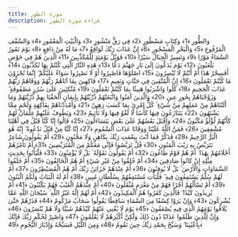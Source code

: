 ```yaml
---
title: سورة الطور
description: قراءة سورة الطور
---
```


وَالطُّورِ ﴿1﴾ وَكِتَابٍ مَسْطُورٍ ﴿2﴾ فِي رَقٍّ مَنْشُورٍ ﴿3﴾ وَالْبَيْتِ الْمَعْمُورِ ﴿4﴾ وَالسَّقْفِ الْمَرْفُوعِ ﴿5﴾ وَالْبَحْرِ الْمَسْجُورِ ﴿6﴾ إِنَّ عَذَابَ رَبِّكَ لَوَاقِعٌ ﴿7﴾ مَا لَهُ مِنْ دَافِعٍ ﴿8﴾ يَوْمَ تَمُورُ السَّمَاءُ مَوْرًا ﴿9﴾ وَتَسِيرُ الْجِبَالُ سَيْرًا ﴿10﴾ فَوَيْلٌ يَوْمَئِذٍ لِلْمُكَذِّبِينَ ﴿11﴾ الَّذِينَ هُمْ فِي خَوْضٍ يَلْعَبُونَ ﴿12﴾ يَوْمَ يُدَعُّونَ إِلَىٰ نَارِ جَهَنَّمَ دَعًّا ﴿13﴾ هَٰذِهِ النَّارُ الَّتِي كُنْتُمْ بِهَا تُكَذِّبُونَ ﴿14﴾ أَفَسِحْرٌ هَٰذَا أَمْ أَنْتُمْ لَا تُبْصِرُونَ ﴿15﴾ اصْلَوْهَا فَاصْبِرُوا أَوْ لَا تَصْبِرُوا سَوَاءٌ عَلَيْكُمْ ۖ إِنَّمَا تُجْزَوْنَ مَا كُنْتُمْ تَعْمَلُونَ ﴿16﴾ إِنَّ الْمُتَّقِينَ فِي جَنَّاتٍ وَنَعِيمٍ ﴿17﴾ فَاكِهِينَ بِمَا آتَاهُمْ رَبُّهُمْ وَوَقَاهُمْ رَبُّهُمْ عَذَابَ الْجَحِيمِ ﴿18﴾ كُلُوا وَاشْرَبُوا هَنِيئًا بِمَا كُنْتُمْ تَعْمَلُونَ ﴿19﴾ مُتَّكِئِينَ عَلَىٰ سُرُرٍ مَصْفُوفَةٍ ۖ وَزَوَّجْنَاهُمْ بِحُورٍ عِينٍ ﴿20﴾ وَالَّذِينَ آمَنُوا وَاتَّبَعَتْهُمْ ذُرِّيَّتُهُمْ بِإِيمَانٍ أَلْحَقْنَا بِهِمْ ذُرِّيَّتَهُمْ وَمَا أَلَتْنَاهُمْ مِنْ عَمَلِهِمْ مِنْ شَيْءٍ ۚ كُلُّ امْرِئٍ بِمَا كَسَبَ رَهِينٌ ﴿21﴾ وَأَمْدَدْنَاهُمْ بِفَاكِهَةٍ وَلَحْمٍ مِمَّا يَشْتَهُونَ ﴿22﴾ يَتَنَازَعُونَ فِيهَا كَأْسًا لَا لَغْوٌ فِيهَا وَلَا تَأْثِيمٌ ﴿23﴾ وَيَطُوفُ عَلَيْهِمْ غِلْمَانٌ لَهُمْ كَأَنَّهُمْ لُؤْلُؤٌ مَكْنُونٌ ﴿24﴾ وَأَقْبَلَ بَعْضُهُمْ عَلَىٰ بَعْضٍ يَتَسَاءَلُونَ ﴿25﴾ قَالُوا إِنَّا كُنَّا قَبْلُ فِي أَهْلِنَا مُشْفِقِينَ ﴿26﴾ فَمَنَّ اللَّهُ عَلَيْنَا وَوَقَانَا عَذَابَ السَّمُومِ ﴿27﴾ إِنَّا كُنَّا مِنْ قَبْلُ نَدْعُوهُ ۖ إِنَّهُ هُوَ الْبَرُّ الرَّحِيمُ ﴿28﴾ فَذَكِّرْ فَمَا أَنْتَ بِنِعْمَتِ رَبِّكَ بِكَاهِنٍ وَلَا مَجْنُونٍ ﴿29﴾ أَمْ يَقُولُونَ شَاعِرٌ نَتَرَبَّصُ بِهِ رَيْبَ الْمَنُونِ ﴿30﴾ قُلْ تَرَبَّصُوا فَإِنِّي مَعَكُمْ مِنَ الْمُتَرَبِّصِينَ ﴿31﴾ أَمْ تَأْمُرُهُمْ أَحْلَامُهُمْ بِهَٰذَا ۚ أَمْ هُمْ قَوْمٌ طَاغُونَ ﴿32﴾ أَمْ يَقُولُونَ تَقَوَّلَهُ ۚ بَلْ لَا يُؤْمِنُونَ ﴿33﴾ فَلْيَأْتُوا بِحَدِيثٍ مِثْلِهِ إِنْ كَانُوا صَادِقِينَ ﴿34﴾ أَمْ خُلِقُوا مِنْ غَيْرِ شَيْءٍ أَمْ هُمُ الْخَالِقُونَ ﴿35﴾ أَمْ خَلَقُوا السَّمَاوَاتِ وَالْأَرْضَ ۚ بَلْ لَا يُوقِنُونَ ﴿36﴾ أَمْ عِنْدَهُمْ خَزَائِنُ رَبِّكَ أَمْ هُمُ الْمُصَيْطِرُونَ ﴿37﴾ أَمْ لَهُمْ سُلَّمٌ يَسْتَمِعُونَ فِيهِ ۖ فَلْيَأْتِ مُسْتَمِعُهُمْ بِسُلْطَانٍ مُبِينٍ ﴿38﴾ أَمْ لَهُ الْبَنَاتُ وَلَكُمُ الْبَنُونَ ﴿39﴾ أَمْ تَسْأَلُهُمْ أَجْرًا فَهُمْ مِنْ مَغْرَمٍ مُثْقَلُونَ ﴿40﴾ أَمْ عِنْدَهُمُ الْغَيْبُ فَهُمْ يَكْتُبُونَ ﴿41﴾ أَمْ يُرِيدُونَ كَيْدًا ۖ فَالَّذِينَ كَفَرُوا هُمُ الْمَكِيدُونَ ﴿42﴾ أَمْ لَهُمْ إِلَٰهٌ غَيْرُ اللَّهِ ۚ سُبْحَانَ اللَّهِ عَمَّا يُشْرِكُونَ ﴿43﴾ وَإِنْ يَرَوْا كِسْفًا مِنَ السَّمَاءِ سَاقِطًا يَقُولُوا سَحَابٌ مَرْكُومٌ ﴿44﴾ فَذَرْهُمْ حَتَّىٰ يُلَاقُوا يَوْمَهُمُ الَّذِي فِيهِ يُصْعَقُونَ ﴿45﴾ يَوْمَ لَا يُغْنِي عَنْهُمْ كَيْدُهُمْ شَيْئًا وَلَا هُمْ يُنْصَرُونَ ﴿46﴾ وَإِنَّ لِلَّذِينَ ظَلَمُوا عَذَابًا دُونَ ذَٰلِكَ وَلَٰكِنَّ أَكْثَرَهُمْ لَا يَعْلَمُونَ ﴿47﴾ وَاصْبِرْ لِحُكْمِ رَبِّكَ فَإِنَّكَ بِأَعْيُنِنَا ۖ وَسَبِّحْ بِحَمْدِ رَبِّكَ حِينَ تَقُومُ ﴿48﴾ وَمِنَ اللَّيْلِ فَسَبِّحْهُ وَإِدْبَارَ النُّجُومِ ﴿49﴾
